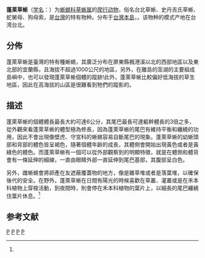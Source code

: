 {{noteTA
|1=zh-cn:爬行纲; zh-tw:爬蟲綱;
|2=zh-cn:蜥蜴科; zh-tw:正蜥科;
}}
{{Speciesbox
| name = 蓬莱草蜥
| status = 
| status_system = 
| image = 
| genus = Takydromus
| species = stejnegeri
| authority = (VanDenburgh, 1912)<ref name='id4539'>{{cite web| url =http://www.bioinfo.cn/db05/BjdwSpecies.php?action=view&id=4539| title =蓬莱草蜥| work =《中国动物物种编目数据库》| publisher =中国科学院微生物研究所| author =中国科学院动物研究所| accessdate =2009-04-11| deadurl =yes| archiveurl =https://web.archive.org/web/20160305040118/http://www.bioinfo.cn/db05/BjdwSpecies.php?action=view&id=4539| archivedate =2016-03-05}}</ref>
}}
'''蓬莱草蜥'''（[[学名|学名]]：{{lang|la|''Takydromus stejnegeri''}}）为[[蜥蜴科|蜥蜴科]][[草蜥属|草蜥属]]的[[爬行动物|爬行动物]]，俗名台北草蜥、史丹吉氏草蜥、蛇舅母、狗母索，是[[台灣|台灣]]的特有物种。分布于[[台灣島|台灣本島]]，。该物种的模式产地在台湾台北。

==分佈==
蓬萊草蜥是臺灣的特有種蜥蜴，其廣泛分布在屏東縣楓港溪以北的西部地區以及東北部的宜蘭縣，且海拔不超過1000公尺的地區，另外，在離島的澎湖的主要組成島嶼中，也可以發現蓬萊草蜥個體的蹤跡!此外，蓬萊草蜥比較偏好低海拔的草生地區，因此在高海拔的山區是很難看到牠們的蹤影的。

==描述==
蓬萊草蜥的個體體長最長大約可達6公分，其尾巴最長可達軀幹體長的3倍之多，從外觀來看蓬萊草蜥的體型極為修長，因為蓬萊草蜥的尾巴有維持平衡和纏繞的功用，因此不會出現像壁虎、守宮科的蜥蜴容易自斷尾巴的現象。蓬萊草蜥的幼蜥頭部和背部的體色皆呈褐色，隨著個體年齡的成長，其體側會開始出現黃色或者是黃綠色的體色。而蓬萊草蜥有一個可以從外部觀察到的明顯特徵，就是在體側和體背會有一條延伸的細線，一直由眼睛外部一直延伸到尾巴基部，其腹部呈白色。

另外，雌蜥蜴會將卵產在友遮蔽覆蓋物的地方，像是雜草堆或者是落葉堆，以確保後代的安全。在野外，蓬萊草蜥在日間有陽光的時候喜歡在草叢、灌叢或是在禾本科植物上穿梭活動，到夜間時，則會停在禾本科植物的葉片上，以細長的尾巴纏繞住葉片休息。<ref name='id4539'/>

== 参考文献 ==
{{reflist}}
{{cite book
|author = 向高世
|authorlink = 向高世
|title = 《[[台灣自然蜥蜴誌|台灣自然蜥蜴誌]]》
|publisher = 天下文化出版
|year = 2008
|isbn = 9789862162187
}}

{{Taxonbar}}

[[Category:草蜥属|P]]
[[Category:台灣爬行動物|P]]
[[Category:台灣特有種|P]]
[[Category:_1912年描述的动物|P]]